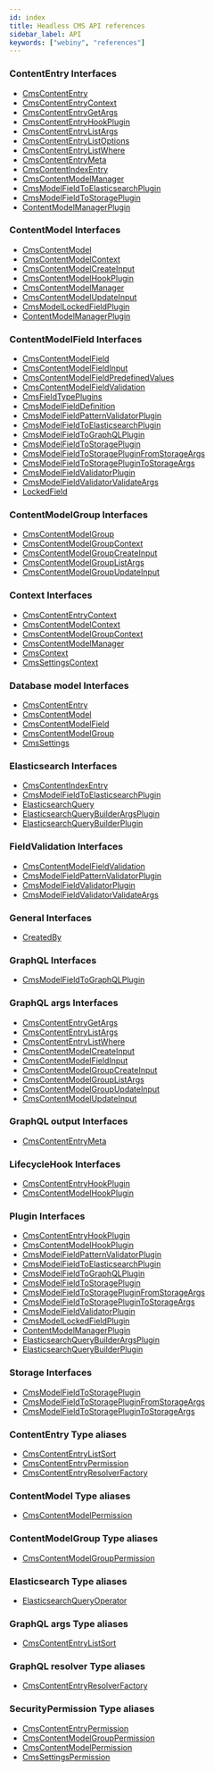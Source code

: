 ```yaml
---
id: index
title: Headless CMS API references
sidebar_label: API
keywords: ["webiny", "references"]
---
```


### ContentEntry Interfaces

- [CmsContentEntry](interfaces/cmscontententry.md)
- [CmsContentEntryContext](interfaces/cmscontententrycontext.md)
- [CmsContentEntryGetArgs](interfaces/cmscontententrygetargs.md)
- [CmsContentEntryHookPlugin](interfaces/cmscontententryhookplugin.md)
- [CmsContentEntryListArgs](interfaces/cmscontententrylistargs.md)
- [CmsContentEntryListOptions](interfaces/cmscontententrylistoptions.md)
- [CmsContentEntryListWhere](interfaces/cmscontententrylistwhere.md)
- [CmsContentEntryMeta](interfaces/cmscontententrymeta.md)
- [CmsContentIndexEntry](interfaces/cmscontentindexentry.md)
- [CmsContentModelManager](interfaces/cmscontentmodelmanager.md)
- [CmsModelFieldToElasticsearchPlugin](interfaces/cmsmodelfieldtoelasticsearchplugin.md)
- [CmsModelFieldToStoragePlugin](interfaces/cmsmodelfieldtostorageplugin.md)
- [ContentModelManagerPlugin](interfaces/contentmodelmanagerplugin.md)

### ContentModel Interfaces

- [CmsContentModel](interfaces/cmscontentmodel.md)
- [CmsContentModelContext](interfaces/cmscontentmodelcontext.md)
- [CmsContentModelCreateInput](interfaces/cmscontentmodelcreateinput.md)
- [CmsContentModelHookPlugin](interfaces/cmscontentmodelhookplugin.md)
- [CmsContentModelManager](interfaces/cmscontentmodelmanager.md)
- [CmsContentModelUpdateInput](interfaces/cmscontentmodelupdateinput.md)
- [CmsModelLockedFieldPlugin](interfaces/cmsmodellockedfieldplugin.md)
- [ContentModelManagerPlugin](interfaces/contentmodelmanagerplugin.md)

### ContentModelField Interfaces

- [CmsContentModelField](interfaces/cmscontentmodelfield.md)
- [CmsContentModelFieldInput](interfaces/cmscontentmodelfieldinput.md)
- [CmsContentModelFieldPredefinedValues](interfaces/cmscontentmodelfieldpredefinedvalues.md)
- [CmsContentModelFieldValidation](interfaces/cmscontentmodelfieldvalidation.md)
- [CmsFieldTypePlugins](interfaces/cmsfieldtypeplugins.md)
- [CmsModelFieldDefinition](interfaces/cmsmodelfielddefinition.md)
- [CmsModelFieldPatternValidatorPlugin](interfaces/cmsmodelfieldpatternvalidatorplugin.md)
- [CmsModelFieldToElasticsearchPlugin](interfaces/cmsmodelfieldtoelasticsearchplugin.md)
- [CmsModelFieldToGraphQLPlugin](interfaces/cmsmodelfieldtographqlplugin.md)
- [CmsModelFieldToStoragePlugin](interfaces/cmsmodelfieldtostorageplugin.md)
- [CmsModelFieldToStoragePluginFromStorageArgs](interfaces/cmsmodelfieldtostoragepluginfromstorageargs.md)
- [CmsModelFieldToStoragePluginToStorageArgs](interfaces/cmsmodelfieldtostorageplugintostorageargs.md)
- [CmsModelFieldValidatorPlugin](interfaces/cmsmodelfieldvalidatorplugin.md)
- [CmsModelFieldValidatorValidateArgs](interfaces/cmsmodelfieldvalidatorvalidateargs.md)
- [LockedField](interfaces/lockedfield.md)

### ContentModelGroup Interfaces

- [CmsContentModelGroup](interfaces/cmscontentmodelgroup.md)
- [CmsContentModelGroupContext](interfaces/cmscontentmodelgroupcontext.md)
- [CmsContentModelGroupCreateInput](interfaces/cmscontentmodelgroupcreateinput.md)
- [CmsContentModelGroupListArgs](interfaces/cmscontentmodelgrouplistargs.md)
- [CmsContentModelGroupUpdateInput](interfaces/cmscontentmodelgroupupdateinput.md)

### Context Interfaces

- [CmsContentEntryContext](interfaces/cmscontententrycontext.md)
- [CmsContentModelContext](interfaces/cmscontentmodelcontext.md)
- [CmsContentModelGroupContext](interfaces/cmscontentmodelgroupcontext.md)
- [CmsContentModelManager](interfaces/cmscontentmodelmanager.md)
- [CmsContext](interfaces/cmscontext.md)
- [CmsSettingsContext](interfaces/cmssettingscontext.md)

### Database model Interfaces

- [CmsContentEntry](interfaces/cmscontententry.md)
- [CmsContentModel](interfaces/cmscontentmodel.md)
- [CmsContentModelField](interfaces/cmscontentmodelfield.md)
- [CmsContentModelGroup](interfaces/cmscontentmodelgroup.md)
- [CmsSettings](interfaces/cmssettings.md)

### Elasticsearch Interfaces

- [CmsContentIndexEntry](interfaces/cmscontentindexentry.md)
- [CmsModelFieldToElasticsearchPlugin](interfaces/cmsmodelfieldtoelasticsearchplugin.md)
- [ElasticsearchQuery](interfaces/elasticsearchquery.md)
- [ElasticsearchQueryBuilderArgsPlugin](interfaces/elasticsearchquerybuilderargsplugin.md)
- [ElasticsearchQueryBuilderPlugin](interfaces/elasticsearchquerybuilderplugin.md)

### FieldValidation Interfaces

- [CmsContentModelFieldValidation](interfaces/cmscontentmodelfieldvalidation.md)
- [CmsModelFieldPatternValidatorPlugin](interfaces/cmsmodelfieldpatternvalidatorplugin.md)
- [CmsModelFieldValidatorPlugin](interfaces/cmsmodelfieldvalidatorplugin.md)
- [CmsModelFieldValidatorValidateArgs](interfaces/cmsmodelfieldvalidatorvalidateargs.md)

### General Interfaces

- [CreatedBy](interfaces/createdby.md)

### GraphQL Interfaces

- [CmsModelFieldToGraphQLPlugin](interfaces/cmsmodelfieldtographqlplugin.md)

### GraphQL args Interfaces

- [CmsContentEntryGetArgs](interfaces/cmscontententrygetargs.md)
- [CmsContentEntryListArgs](interfaces/cmscontententrylistargs.md)
- [CmsContentEntryListWhere](interfaces/cmscontententrylistwhere.md)
- [CmsContentModelCreateInput](interfaces/cmscontentmodelcreateinput.md)
- [CmsContentModelFieldInput](interfaces/cmscontentmodelfieldinput.md)
- [CmsContentModelGroupCreateInput](interfaces/cmscontentmodelgroupcreateinput.md)
- [CmsContentModelGroupListArgs](interfaces/cmscontentmodelgrouplistargs.md)
- [CmsContentModelGroupUpdateInput](interfaces/cmscontentmodelgroupupdateinput.md)
- [CmsContentModelUpdateInput](interfaces/cmscontentmodelupdateinput.md)

### GraphQL output Interfaces

- [CmsContentEntryMeta](interfaces/cmscontententrymeta.md)

### LifecycleHook Interfaces

- [CmsContentEntryHookPlugin](interfaces/cmscontententryhookplugin.md)
- [CmsContentModelHookPlugin](interfaces/cmscontentmodelhookplugin.md)

### Plugin Interfaces

- [CmsContentEntryHookPlugin](interfaces/cmscontententryhookplugin.md)
- [CmsContentModelHookPlugin](interfaces/cmscontentmodelhookplugin.md)
- [CmsModelFieldPatternValidatorPlugin](interfaces/cmsmodelfieldpatternvalidatorplugin.md)
- [CmsModelFieldToElasticsearchPlugin](interfaces/cmsmodelfieldtoelasticsearchplugin.md)
- [CmsModelFieldToGraphQLPlugin](interfaces/cmsmodelfieldtographqlplugin.md)
- [CmsModelFieldToStoragePlugin](interfaces/cmsmodelfieldtostorageplugin.md)
- [CmsModelFieldToStoragePluginFromStorageArgs](interfaces/cmsmodelfieldtostoragepluginfromstorageargs.md)
- [CmsModelFieldToStoragePluginToStorageArgs](interfaces/cmsmodelfieldtostorageplugintostorageargs.md)
- [CmsModelFieldValidatorPlugin](interfaces/cmsmodelfieldvalidatorplugin.md)
- [CmsModelLockedFieldPlugin](interfaces/cmsmodellockedfieldplugin.md)
- [ContentModelManagerPlugin](interfaces/contentmodelmanagerplugin.md)
- [ElasticsearchQueryBuilderArgsPlugin](interfaces/elasticsearchquerybuilderargsplugin.md)
- [ElasticsearchQueryBuilderPlugin](interfaces/elasticsearchquerybuilderplugin.md)

### Storage Interfaces

- [CmsModelFieldToStoragePlugin](interfaces/cmsmodelfieldtostorageplugin.md)
- [CmsModelFieldToStoragePluginFromStorageArgs](interfaces/cmsmodelfieldtostoragepluginfromstorageargs.md)
- [CmsModelFieldToStoragePluginToStorageArgs](interfaces/cmsmodelfieldtostorageplugintostorageargs.md)

### ContentEntry Type aliases

- [CmsContentEntryListSort](types/cmscontententrylistsort.md)
- [CmsContentEntryPermission](types/cmscontententrypermission.md)
- [CmsContentEntryResolverFactory](types/cmscontententryresolverfactory.md)

### ContentModel Type aliases

- [CmsContentModelPermission](types/cmscontentmodelpermission.md)

### ContentModelGroup Type aliases

- [CmsContentModelGroupPermission](types/cmscontentmodelgrouppermission.md)

### Elasticsearch Type aliases

- [ElasticsearchQueryOperator](types/elasticsearchqueryoperator.md)

### GraphQL args Type aliases

- [CmsContentEntryListSort](types/cmscontententrylistsort.md)

### GraphQL resolver Type aliases

- [CmsContentEntryResolverFactory](types/cmscontententryresolverfactory.md)

### SecurityPermission Type aliases

- [CmsContentEntryPermission](types/cmscontententrypermission.md)
- [CmsContentModelGroupPermission](types/cmscontentmodelgrouppermission.md)
- [CmsContentModelPermission](types/cmscontentmodelpermission.md)
- [CmsSettingsPermission](types/cmssettingspermission.md)

